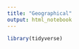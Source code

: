 ```yaml
---
title: "Geographical"
output: html_notebook
---
```



```r
library(tidyverse)
```

```r

```

